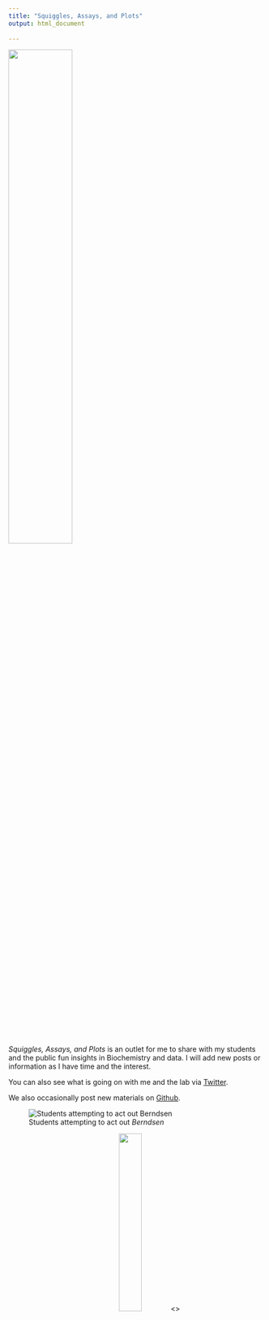 ```yaml
---
title: "Squiggles, Assays, and Plots"
output: html_document
   
---
```


![](images\Madison.png){ width=50% }


*Squiggles, Assays, and Plots* is an outlet for me to share with my students and the public fun insights in Biochemistry and data. I will add new posts or information as I have time and the interest. 

You can also see what is going on with me and the lab via [Twitter](https://twitter.com/kcat_km).

We also occasionally post new materials on [Github](https://github.com/CEBerndsen).



![Students attempting to act out *Berndsen*](images/BERNDSEN.png)




<center> ![](images\xtal.png){ width=30% } <\center>




